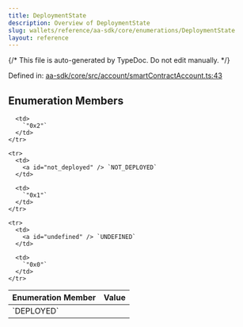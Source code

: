 ```yaml
---
title: DeploymentState
description: Overview of DeploymentState
slug: wallets/reference/aa-sdk/core/enumerations/DeploymentState
layout: reference
---
```


{/* This file is auto-generated by TypeDoc. Do not edit manually. */}

Defined in: [aa-sdk/core/src/account/smartContractAccount.ts:43](https://github.com/alchemyplatform/aa-sdk/blob/0cc60e9f694c242d91befdaa2f26cdec3ee389c5/aa-sdk/core/src/account/smartContractAccount.ts#L43)

## Enumeration Members

<table>
  <thead>
    <tr>
      <th align="left">Enumeration Member</th>
      <th align="left">Value</th>
    </tr>
  </thead>

  <tbody>
    <tr>
      <td>
        <a id="deployed" /> `DEPLOYED`
      </td>

      <td>
        `"0x2"`
      </td>
    </tr>

    <tr>
      <td>
        <a id="not_deployed" /> `NOT_DEPLOYED`
      </td>

      <td>
        `"0x1"`
      </td>
    </tr>

    <tr>
      <td>
        <a id="undefined" /> `UNDEFINED`
      </td>

      <td>
        `"0x0"`
      </td>
    </tr>

  </tbody>
</table>
